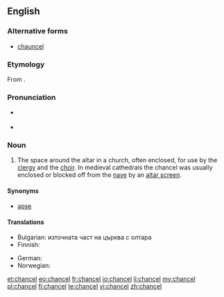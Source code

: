 ==English==

===Alternative forms===
* [[chauncel]]

===Etymology===
From {{etyl|fro}}.

===Pronunciation===
* {{a|RP}} {{IPA|/ˈtʃɑːnsəl/}}
* {{a|US}} {{IPA|/ˈtʃænsəl/}}

===Noun===
{{en-noun}}

# The space around the altar in a church, often enclosed, for use by the [[clergy]] and the [[choir]]. In medieval cathedrals the chancel was usually enclosed or blocked off from the [[nave]] by an [[altar screen]].

====Synonyms====
* [[apse]]

====Translations====
{{trans-top|space around the altar in a church}}
* Bulgarian: източната част на църква с олтара
* Finnish: {{t+|fi|kuori}}
{{trans-mid}}
* German: {{t-|de|Altarraum|m}}
* Norwegian: {{t+|no|kor|n}}
{{trans-bottom}}

[[et:chancel]]
[[eo:chancel]]
[[fr:chancel]]
[[io:chancel]]
[[li:chancel]]
[[my:chancel]]
[[pl:chancel]]
[[fi:chancel]]
[[te:chancel]]
[[vi:chancel]]
[[zh:chancel]]